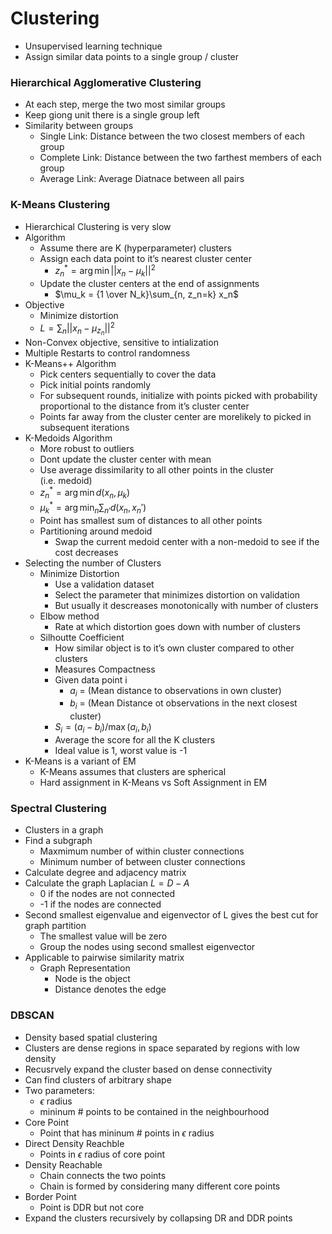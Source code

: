 # Clustering

- Unsupervised learning technique
- Assign similar data points to a single group / cluster

### Hierarchical Agglomerative Clustering
- At each step, merge the two most similar groups
- Keep giong unit there is a single group left
- Similarity between groups
    - Single Link: Distance between the two closest members of each group
    - Complete Link: Distance between the two farthest members of each group
    - Average Link: Average Diatnace between all pairs

### K-Means Clustering
- Hierarchical Clustering is very slow
- Algorithm
    - Assume there are K (hyperparameter) clusters
    - Assign each data point to it's nearest cluster center
        - $z_n^* = \arg \min ||x_n - \mu_k ||^2$ 
    - Update the cluster centers at the end of assignments
        - $\mu_k = {1 \over N_k}\sum_{n, z_n=k} x_n$ 
- Objective
    - Minimize distortion
    - $L = \sum_{n} ||x_n - \mu_{z_n}||^2$
- Non-Convex objective, sensitive to intialization
- Multiple Restarts to control randomness
- K-Means++ Algorithm
    - Pick centers sequentially to cover the data
    - Pick initial points randomly
    - For subsequent rounds, initialize with points picked with probability proportional to the distance from it's cluster center
    - Points far away from the cluster center are morelikely to picked in subsequent iterations
- K-Medoids Algorithm
    - More robust to outliers
    - Dont update the cluster center with mean
    - Use average dissimilarity to all other points in the cluster (i.e. medoid)
    - $z_n^* = \arg \min d(x_n,\mu_k)$ 
    - $\mu_k^* = \arg \min_n \sum_{n'} d(x_n,x_n')$ 
    - Point has smallest sum of distances to all other points
    - Partitioning around medoid 
        - Swap the current medoid center with a non-medoid to see if the cost decreases
- Selecting the number of Clusters
    - Minimize Distortion 
        - Use a validation dataset
        - Select the parameter that minimizes distortion on validation
        - But usually it descreases monotonically with number of clusters
    - Elbow method
        - Rate at which distortion goes down with number of clusters 
    - Silhoutte Coefficient
        - How similar object is to it's own cluster compared to other clusters
        - Measures Compactness
        - Given data point i
            - $a_i$ = (Mean distance to observations in own cluster)
            - $b_i$ = (Mean Distance ot observations in the next closest cluster)
        - $S_i = (a_i - b_i) / \max(a_i, b_i)$
        - Average the score for all the K clusters
        - Ideal value is 1, worst value is -1
- K-Means is a variant of EM
    - K-Means assumes that clusters are spherical
    - Hard assignment in K-Means vs Soft Assignment in EM

### Spectral Clustering
- Clusters in a graph
- Find a subgraph
    - Maxmimum number of within cluster connections 
    - Minimum number of between cluster connections
- Calculate degree and adjacency matrix
- Calculate the graph Laplacian $L=D-A$
    - 0 if the nodes are not connected
    - -1 if the nodes are connected
- Second smallest eigenvalue and eigenvector of L gives the best cut for graph partition
    - The smallest value will be zero 
    - Group the nodes using second smallest eigenvector
- Applicable to pairwise similarity matrix
    - Graph Representation
        - Node is the object
        - Distance denotes the edge

### DBSCAN
- Density based spatial clustering
- Clusters are dense regions in space separated by regions with low density
- Recusrvely expand the cluster based on dense connectivity
- Can find clusters of arbitrary shape
- Two parameters:
    - $\epsilon$ radius
    - mininum # points to be contained in the neighbourhood
- Core Point
    - Point that has mininum # points in $\epsilon$ radius
- Direct Density Reachble
    - Points in $\epsilon$ radius of core point
- Density Reachable
    - Chain connects the two points 
    - Chain is formed by considering many different core points
- Border Point
    - Point is DDR but not core
- Expand the clusters recursively by collapsing DR and DDR points